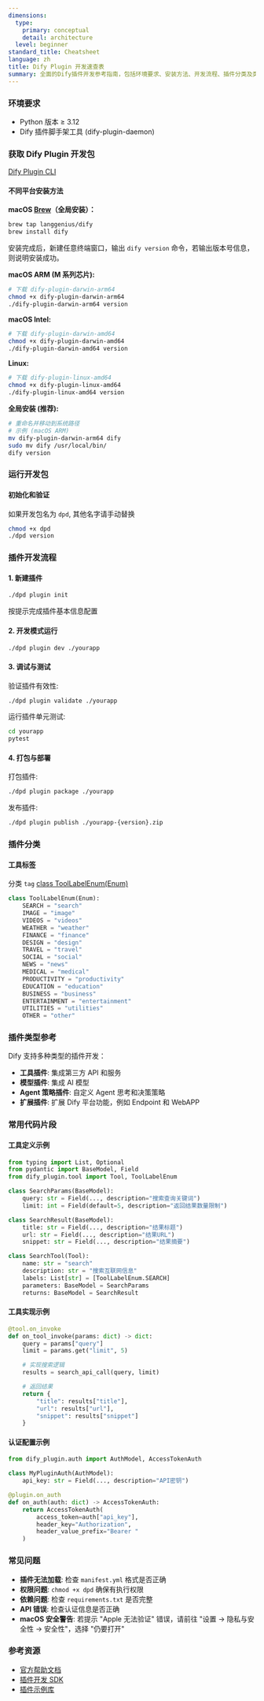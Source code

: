 ```yaml
---
dimensions:
  type:
    primary: conceptual
    detail: architecture
  level: beginner
standard_title: Cheatsheet
language: zh
title: Dify Plugin 开发速查表
summary: 全面的Dify插件开发参考指南，包括环境要求、安装方法、开发流程、插件分类及类型、常用代码片段和常见问题解决方案。适合开发者快速查阅和参考。
---
```


### 环境要求

- Python 版本 ≥ 3.12
- Dify 插件脚手架工具 (dify-plugin-daemon)

### 获取 Dify Plugin 开发包

[Dify Plugin CLI](https://github.com/langgenius/dify-plugin-daemon/releases)

#### 不同平台安装方法

**macOS [Brew](https://github.com/langgenius/homebrew-dify)（全局安装）：**

```bash
brew tap langgenius/dify
brew install dify
```

安装完成后，新建任意终端窗口，输出 `dify version` 命令，若输出版本号信息，则说明安装成功。

**macOS ARM (M 系列芯片):**

```bash
# 下载 dify-plugin-darwin-arm64
chmod +x dify-plugin-darwin-arm64
./dify-plugin-darwin-arm64 version
```

**macOS Intel:**

```bash
# 下载 dify-plugin-darwin-amd64
chmod +x dify-plugin-darwin-amd64
./dify-plugin-darwin-amd64 version
```

**Linux:**

```bash
# 下载 dify-plugin-linux-amd64
chmod +x dify-plugin-linux-amd64
./dify-plugin-linux-amd64 version
```

**全局安装 (推荐):**

```bash
# 重命名并移动到系统路径
# 示例 (macOS ARM)
mv dify-plugin-darwin-arm64 dify
sudo mv dify /usr/local/bin/
dify version
```

### 运行开发包

#### 初始化和验证

如果开发包名为 `dpd`, 其他名字请手动替换

```bash
chmod +x dpd
./dpd version
```

### 插件开发流程

#### 1. 新建插件

```bash
./dpd plugin init
```

按提示完成插件基本信息配置

#### 2. 开发模式运行

```bash
./dpd plugin dev ./yourapp
```

#### 3. 调试与测试

验证插件有效性:

```bash
./dpd plugin validate ./yourapp
```

运行插件单元测试:

```bash
cd yourapp
pytest
```

#### 4. 打包与部署

打包插件:

```bash
./dpd plugin package ./yourapp
```

发布插件:

```bash
./dpd plugin publish ./yourapp-{version}.zip
```

### 插件分类

#### 工具标签

分类 `tag` [class ToolLabelEnum(Enum)](https://github.com/langgenius/dify-plugin-sdks/blob/main/python/dify_plugin/entities/tool.py)

```python
class ToolLabelEnum(Enum):
    SEARCH = "search"
    IMAGE = "image"
    VIDEOS = "videos"
    WEATHER = "weather"
    FINANCE = "finance"
    DESIGN = "design"
    TRAVEL = "travel"
    SOCIAL = "social"
    NEWS = "news"
    MEDICAL = "medical"
    PRODUCTIVITY = "productivity"
    EDUCATION = "education"
    BUSINESS = "business"
    ENTERTAINMENT = "entertainment"
    UTILITIES = "utilities"
    OTHER = "other"
```

### 插件类型参考

Dify 支持多种类型的插件开发：

- **工具插件**: 集成第三方 API 和服务
- **模型插件**: 集成 AI 模型
- **Agent 策略插件**: 自定义 Agent 思考和决策策略
- **扩展插件**: 扩展 Dify 平台功能，例如 Endpoint 和 WebAPP

### 常用代码片段

#### 工具定义示例

```python
from typing import List, Optional
from pydantic import BaseModel, Field
from dify_plugin.tool import Tool, ToolLabelEnum

class SearchParams(BaseModel):
    query: str = Field(..., description="搜索查询关键词")
    limit: int = Field(default=5, description="返回结果数量限制")

class SearchResult(BaseModel):
    title: str = Field(..., description="结果标题")
    url: str = Field(..., description="结果URL")
    snippet: str = Field(..., description="结果摘要")

class SearchTool(Tool):
    name: str = "search"
    description: str = "搜索互联网信息"
    labels: List[str] = [ToolLabelEnum.SEARCH]
    parameters: BaseModel = SearchParams
    returns: BaseModel = SearchResult
```

#### 工具实现示例

```python
@tool.on_invoke
def on_tool_invoke(params: dict) -> dict:
    query = params["query"]
    limit = params.get("limit", 5)

    # 实现搜索逻辑
    results = search_api_call(query, limit)

    # 返回结果
    return {
        "title": results["title"],
        "url": results["url"],
        "snippet": results["snippet"]
    }
```

#### 认证配置示例

```python
from dify_plugin.auth import AuthModel, AccessTokenAuth

class MyPluginAuth(AuthModel):
    api_key: str = Field(..., description="API密钥")

@plugin.on_auth
def on_auth(auth: dict) -> AccessTokenAuth:
    return AccessTokenAuth(
        access_token=auth["api_key"],
        header_key="Authorization",
        header_value_prefix="Bearer "
    )
```

### 常见问题

- **插件无法加载**: 检查 `manifest.yml` 格式是否正确
- **权限问题**: `chmod +x dpd` 确保有执行权限
- **依赖问题**: 检查 `requirements.txt` 是否完整
- **API 错误**: 检查认证信息是否正确
- **macOS 安全警告**: 若提示 "Apple 无法验证" 错误，请前往 "设置 → 隐私与安全性 → 安全性"，选择 "仍要打开"

### 参考资源

- [官方帮助文档](https://docs.dify.ai/v/zh-hans/)
- [插件开发 SDK](https://github.com/langgenius/dify-plugin-sdks)
- [插件示例库](https://github.com/langgenius/dify-plugin-examples)